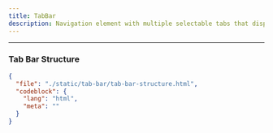 ```yaml
---
title: TabBar
description: Navigation element with multiple selectable tabs that display different content sections.
---
```


<ComponentPreview src="/tab-bar/tab-bar" />

---

### Tab Bar Structure

```json doc-gen:file
{
  "file": "./static/tab-bar/tab-bar-structure.html",
  "codeblock": {
    "lang": "html",
    "meta": ""
  }
}
```
